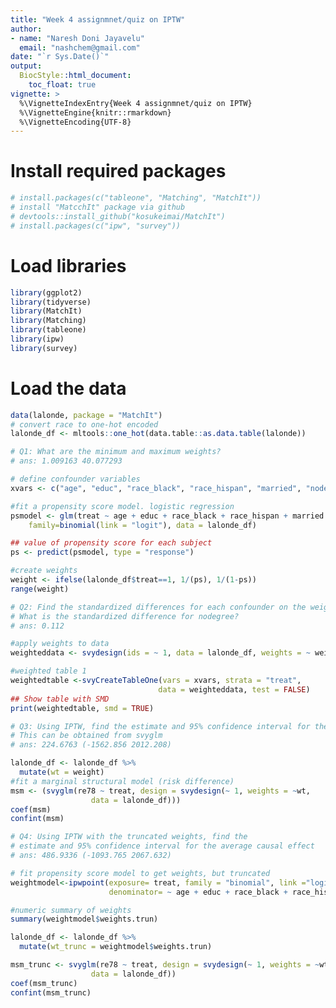```yaml
---
title: "Week 4 assignmnet/quiz on IPTW"
author: 
- name: "Naresh Doni Jayavelu"
  email: "nashchem@gmail.com"
date: "`r Sys.Date()`"
output:
  BiocStyle::html_document:
    toc_float: true
vignette: >
  %\VignetteIndexEntry{Week 4 assignmnet/quiz on IPTW}
  %\VignetteEngine{knitr::rmarkdown}
  %\VignetteEncoding{UTF-8}
---
```


# Install required packages
```r
# install.packages(c("tableone", "Matching", "MatchIt"))
# install "MatcchIt" package via github
# devtools::install_github("kosukeimai/MatchIt")
# install.packages(c("ipw", "survey"))

```


# Load libraries

```r
library(ggplot2)
library(tidyverse)
library(MatchIt)
library(Matching)
library(tableone)
library(ipw)
library(survey)
```


# Load the data
```r

data(lalonde, package = "MatchIt")
# convert race to one-hot encoded
lalonde_df <- mltools::one_hot(data.table::as.data.table(lalonde))

# Q1: What are the minimum and maximum weights?  
# ans: 1.009163 40.077293

# define confounder variables
xvars <- c("age", "educ", "race_black", "race_hispan", "married", "nodegree", "re74", "re75")

#fit a propensity score model. logistic regression
psmodel <- glm(treat ~ age + educ + race_black + race_hispan + married + nodegree + re74 + re75,
    family=binomial(link = "logit"), data = lalonde_df)

## value of propensity score for each subject
ps <- predict(psmodel, type = "response")

#create weights
weight <- ifelse(lalonde_df$treat==1, 1/(ps), 1/(1-ps))
range(weight)

# Q2: Find the standardized differences for each confounder on the weighted (pseudo) population. 
# What is the standardized difference for nodegree?
# ans: 0.112

#apply weights to data
weighteddata <- svydesign(ids = ~ 1, data = lalonde_df, weights = ~ weight)

#weighted table 1
weightedtable <-svyCreateTableOne(vars = xvars, strata = "treat", 
                                 data = weighteddata, test = FALSE)
## Show table with SMD
print(weightedtable, smd = TRUE)

# Q3: Using IPTW, find the estimate and 95% confidence interval for the average causal effect. 
# This can be obtained from svyglm
# ans: 224.6763 (-1562.856 2012.208)

lalonde_df <- lalonde_df %>%
  mutate(wt = weight)
#fit a marginal structural model (risk difference)
msm <- (svyglm(re78 ~ treat, design = svydesign(~ 1, weights = ~wt,
                  data = lalonde_df)))
coef(msm)
confint(msm)

# Q4: Using IPTW with the truncated weights, find the
# estimate and 95% confidence interval for the average causal effect
# ans: 486.9336 (-1093.765 2067.632)

# fit propensity score model to get weights, but truncated
weightmodel<-ipwpoint(exposure= treat, family = "binomial", link ="logit",
                      denominator= ~ age + educ + race_black + race_hispan + married + nodegree + re74 + re75, data = lalonde_df, trunc=.01)

#numeric summary of weights
summary(weightmodel$weights.trun)

lalonde_df <- lalonde_df %>%
  mutate(wt_trunc = weightmodel$weights.trun)

msm_trunc <- svyglm(re78 ~ treat, design = svydesign(~ 1, weights = ~wt_trunc,
                  data = lalonde_df))
coef(msm_trunc)
confint(msm_trunc)

```


